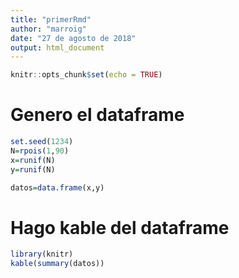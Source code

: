 ```yaml
---
title: "primerRmd"
author: "marroig"
date: "27 de agosto de 2018"
output: html_document
---
```


```r
knitr::opts_chunk$set(echo = TRUE)
```

# Genero el dataframe
```r
set.seed(1234)
N=rpois(1,90)
x=runif(N)
y=runif(N)

datos=data.frame(x,y)
```
# Hago kable del dataframe
```r
library(knitr)
kable(summary(datos))
```




